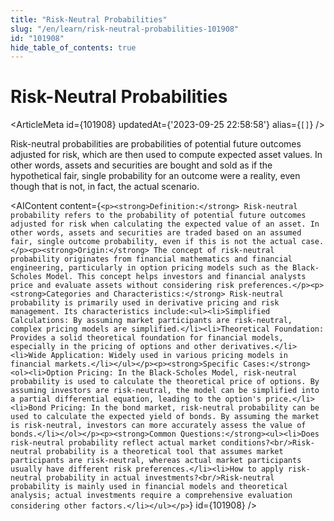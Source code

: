```yaml
---
title: "Risk-Neutral Probabilities"
slug: "/en/learn/risk-neutral-probabilities-101908"
id: "101908"
hide_table_of_contents: true
---
```



# Risk-Neutral Probabilities

<ArticleMeta id={101908} updatedAt={'2023-09-25 22:58:58'} alias={`[]`} />
<div className='border-solid border-b border-t-0 my-4 border-[var(--ifm-color-gray-300)]' />

Risk-neutral probabilities are probabilities of potential future outcomes adjusted for risk, which are then used to compute expected asset values. In other words, assets and securities are bought and sold as if the hypothetical fair, single probability for an outcome were a reality, even though that is not, in fact, the actual scenario.

<AIContent content={`<p><strong>Definition:</strong> Risk-neutral probability refers to the probability of potential future outcomes adjusted for risk when calculating the expected value of an asset. In other words, assets and securities are traded based on an assumed fair, single outcome probability, even if this is not the actual case.</p><p><strong>Origin:</strong> The concept of risk-neutral probability originates from financial mathematics and financial engineering, particularly in option pricing models such as the Black-Scholes Model. This concept helps investors and financial analysts price and evaluate assets without considering risk preferences.</p><p><strong>Categories and Characteristics:</strong> Risk-neutral probability is primarily used in derivative pricing and risk management. Its characteristics include:<ul><li>Simplified Calculations: By assuming market participants are risk-neutral, complex pricing models are simplified.</li><li>Theoretical Foundation: Provides a solid theoretical foundation for financial models, especially in the pricing of options and other derivatives.</li><li>Wide Application: Widely used in various pricing models in financial markets.</li></ul></p><p><strong>Specific Cases:</strong><ol><li>Option Pricing: In the Black-Scholes Model, risk-neutral probability is used to calculate the theoretical price of options. By assuming investors are risk-neutral, the model can be simplified into a partial differential equation, leading to the option's price.</li><li>Bond Pricing: In the bond market, risk-neutral probability can be used to calculate the expected yield of bonds. By assuming the market is risk-neutral, investors can more accurately assess the value of bonds.</li></ol></p><p><strong>Common Questions:</strong><ul><li>Does risk-neutral probability reflect actual market conditions?<br/>Risk-neutral probability is a theoretical tool that assumes market participants are risk-neutral, whereas actual market participants usually have different risk preferences.</li><li>How to apply risk-neutral probability in actual investments?<br/>Risk-neutral probability is mainly used in financial models and theoretical analysis; actual investments require a comprehensive evaluation considering other factors.</li></ul></p>`} id={101908} />
